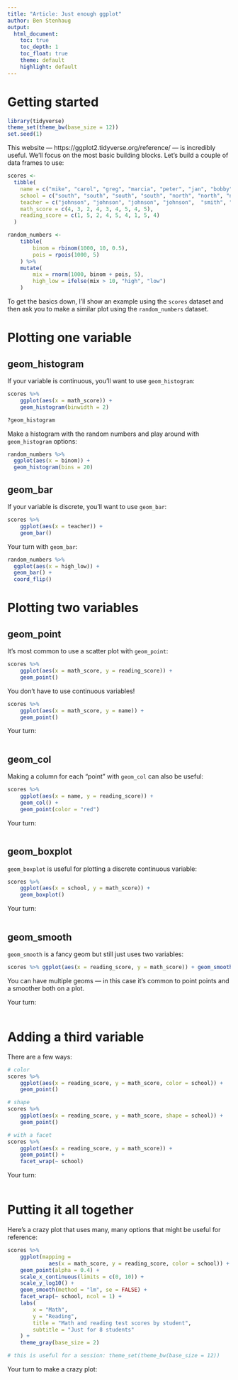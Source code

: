 ```yaml
---
title: "Article: Just enough ggplot"
author: Ben Stenhaug
output: 
  html_document:
    toc: true
    toc_depth: 1
    toc_float: true
    theme: default
    highlight: default
---
```


# Getting started

```r
library(tidyverse)
theme_set(theme_bw(base_size = 12))
set.seed(1)
```

This website — https://ggplot2.tidyverse.org/reference/ — is incredibly useful. We'll focus on the most basic building blocks. Let's build a couple of data frames to use:

```r
scores <- 
  tibble(
    name = c("mike", "carol", "greg", "marcia", "peter", "jan", "bobby", "cindy", "alice"),
    school = c("south", "south", "south", "south", "north", "north", "north", "south", "south"),
    teacher = c("johnson", "johnson", "johnson", "johnson",  "smith", "smith", "smith", "perry", "perry"),
    math_score = c(4, 3, 2, 4, 3, 4, 5, 4, 5),
    reading_score = c(1, 5, 2, 4, 5, 4, 1, 5, 4)
  )

random_numbers <- 
    tibble(
        binom = rbinom(1000, 10, 0.5),
        pois = rpois(1000, 5)
    ) %>% 
    mutate(
        mix = rnorm(1000, binom + pois, 5),
        high_low = ifelse(mix > 10, "high", "low")
    )
```

To get the basics down, I'll show an example using the `scores` dataset and then ask you to make a similar plot using the `random_numbers` dataset.

# Plotting one variable

## geom_histogram

If your variable is continuous, you'll want to use `geom_histogram`:

```r
scores %>% 
    ggplot(aes(x = math_score)) +
    geom_histogram(binwidth = 2)

?geom_histogram
```

Make a histogram with the random numbers and play around with `geom_histogram` options:

```r
random_numbers %>% 
  ggplot(aes(x = binom)) +
  geom_histogram(bins = 20)
```

## geom_bar

If your variable is discrete, you'll want to use `geom_bar`:

```r
scores %>% 
    ggplot(aes(x = teacher)) +
    geom_bar()
```

Your turn with `geom_bar`:

```r
random_numbers %>% 
  ggplot(aes(x = high_low)) +
  geom_bar() +
  coord_flip()
```

# Plotting two variables 

## geom_point

It's most common to use a scatter plot with `geom_point`:

```r
scores %>% 
    ggplot(aes(x = math_score, y = reading_score)) +
    geom_point()
```

You don't have to use continuous variables!

```r
scores %>% 
    ggplot(aes(x = math_score, y = name)) +
    geom_point()
```

Your turn:

```r

```

## geom_col

Making a column for each "point" with `geom_col` can also be useful:

```r
scores %>% 
    ggplot(aes(x = name, y = reading_score)) +
    geom_col() +
    geom_point(color = "red")
```

Your turn:

```r

```

## geom_boxplot

`geom_boxplot` is useful for plotting a discrete continuous variable:

```r
scores %>% 
    ggplot(aes(x = school, y = math_score)) +
    geom_boxplot()
```

Your turn:

```r

```

## geom_smooth

`geom_smooth` is a fancy geom but still just uses two variables:

```r
scores %>% ggplot(aes(x = reading_score, y = math_score)) + geom_smooth(method = "lm", se = FALSE)  + geom_point()
```

You can have multiple geoms — in this case it's common to point points and a smoother both on a plot.

Your turn:

```r

```

# Adding a third variable

There are a few ways:

```r
# color 
scores %>% 
    ggplot(aes(x = reading_score, y = math_score, color = school)) +
    geom_point()

# shape
scores %>% 
    ggplot(aes(x = reading_score, y = math_score, shape = school)) +
    geom_point()

# with a facet
scores %>% 
    ggplot(aes(x = reading_score, y = math_score)) +
    geom_point() +
    facet_wrap(~ school)
```

Your turn:

```r

```

# Putting it all together

Here's a crazy plot that uses many, many options that might be useful for reference:

```r
scores %>% 
    ggplot(mapping = 
             aes(x = math_score, y = reading_score, color = school)) +
    geom_point(alpha = 0.4) +
    scale_x_continuous(limits = c(0, 10)) +
    scale_y_log10() +
    geom_smooth(method = "lm", se = FALSE) +
    facet_wrap(~ school, ncol = 1) +
    labs(
        x = "Math",
        y = "Reading",
        title = "Math and reading test scores by student",
        subtitle = "Just for 8 students"
    ) +
    theme_gray(base_size = 2)

# this is useful for a session: theme_set(theme_bw(base_size = 12))
```

Your turn to make a crazy plot:

```r

```

